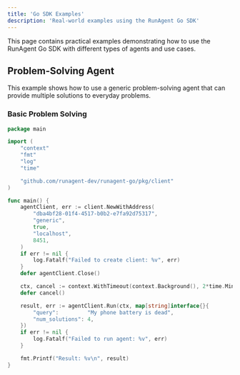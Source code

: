 ```yaml
---
title: 'Go SDK Examples'
description: 'Real-world examples using the RunAgent Go SDK'
---
```


This page contains practical examples demonstrating how to use the RunAgent Go SDK with different types of agents and use cases.

## Problem-Solving Agent

This example shows how to use a generic problem-solving agent that can provide multiple solutions to everyday problems.

### Basic Problem Solving

```go
package main

import (
	"context"
	"fmt"
	"log"
	"time"

	"github.com/runagent-dev/runagent-go/pkg/client"
)

func main() {
	agentClient, err := client.NewWithAddress(
		"dba4bf28-01f4-4517-b0b2-e7fa92d75317",
		"generic",
		true,
		"localhost",
		8451,
	)
	if err != nil {
		log.Fatalf("Failed to create client: %v", err)
	}
	defer agentClient.Close()

	ctx, cancel := context.WithTimeout(context.Background(), 2*time.Minute)
	defer cancel()

	result, err := agentClient.Run(ctx, map[string]interface{}{
		"query":         "My phone battery is dead",
		"num_solutions": 4,
	})
	if err != nil {
		log.Fatalf("Failed to run agent: %v", err)
	}

	fmt.Printf("Result: %v\n", result)
}
```

